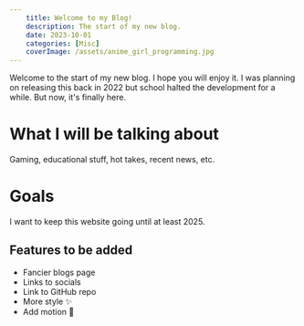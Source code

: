 ```yaml
---
    title: Welcome to my Blog!
    description: The start of my new blog.
    date: 2023-10-01
    categories: [Misc]
    coverImage: /assets/anime_girl_programming.jpg
---
```


Welcome to the start of my new blog. I hope you will enjoy it. I was planning on releasing this back in 2022 but school halted the development for a while.
But now, it's finally here.

# What I will be talking about

Gaming, educational stuff, hot takes, recent news, etc.

# Goals

I want to keep this website going until at least 2025.

## Features to be added

- Fancier blogs page
- Links to socials
- Link to GitHub repo
- More style ✨
- Add motion 🚤
